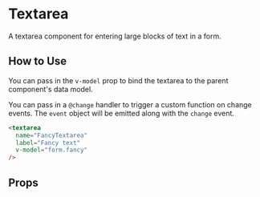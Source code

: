 
# Textarea

A textarea component for entering large blocks of text in a form.

<Preview>
  <Story id="components-textarea--primary" />
</Preview>

## How to Use

You can pass in the `v-model` prop to bind the textarea to the parent component's data model.

You can pass in a `@change` handler to trigger a custom function on change events. The `event` object will be emitted along with the `change` event.

```html
<textarea
  name="FancyTextarea"
  label="Fancy text"
  v-model="form.fancy"
/>
```

## Props

<ArgsTable story={PRIMARY_STORY} />
